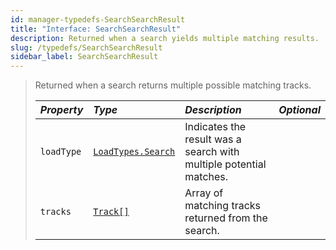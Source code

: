 ```yaml
---
id: manager-typedefs-SearchSearchResult
title: "Interface: SearchSearchResult"
description: Returned when a search yields multiple matching results.
slug: /typedefs/SearchSearchResult
sidebar_label: SearchSearchResult
---
```


> Returned when a search returns multiple possible matching tracks.
> 
> | <i className="fa-solid fa-hashtag"/> Property | <i className="fa-solid fa-font"/> Type              | <i className="fa-solid fa-list"/> Description                      | <i className="fa-solid fa-flask"/> Optional |
> |:----------------------------------------------|:----------------------------------------------------|:-------------------------------------------------------------------|:-------------------------------------------:|
> | `loadType`                                    | [`LoadTypes.Search`](../Enums/LoadTypes.mdx#search) | Indicates the result was a search with multiple potential matches. | <i className="fa-solid fa-xmark"/>          |
> | `tracks`                                      | [`Track[]`](./Track.mdx)                            | Array of matching tracks returned from the search.                 | <i className="fa-solid fa-xmark"/>          |
